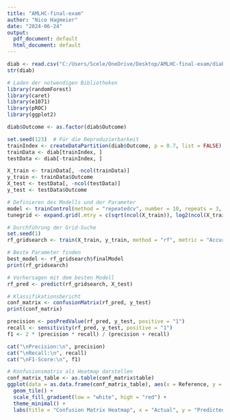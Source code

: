 ---
title: "AMLHC-final-exam"
author: "Nico Hagmeier"
date: "2024-06-24"
output:
  pdf_document: default
  html_document: default
---


```{r}
diab <- read.csv("C:/Users/Scele/OneDrive/Desktop/AMLHC-final-exam/diabetes.csv", header = TRUE) 
str(diab)
```


```{r}
# Laden der notwendigen Bibliotheken
library(randomForest)
library(caret)
library(e1071)
library(pROC)
library(ggplot2)
```
```{r}
diab$Outcome <- as.factor(diab$Outcome)

```

```{r}
set.seed(123)  # Für die Reproduzierbarkeit 
trainIndex <- createDataPartition(diab$Outcome, p = 0.7, list = FALSE)
trainData <- diab[trainIndex, ]
testData <- diab[-trainIndex, ]

X_train <- trainData[, -ncol(trainData)]
y_train <- trainData$Outcome
X_test <- testData[, -ncol(testData)]
y_test <- testData$Outcome

```


```{r}
# Definieren des Modells und der Parameter
model <- trainControl(method = "repeatedcv", number = 10, repeats = 3, search = "grid")
tunegrid <- expand.grid(.mtry = c(sqrt(ncol(X_train)), log2(ncol(X_train))))
```
```{r}
# Durchführung der Grid-Suche
set.seed(1)
rf_gridsearch <- train(X_train, y_train, method = "rf", metric = "Accuracy", tuneGrid = tunegrid, trControl = model, ntree = 1800)

# Beste Parameter finden
best_model <- rf_gridsearch$finalModel
print(rf_gridsearch)

```
```{r}
# Vorhersagen mit dem besten Modell
rf_pred <- predict(rf_gridsearch, X_test)
```
```{r}
# Klassifikationsbericht 
conf_matrix <- confusionMatrix(rf_pred, y_test)
print(conf_matrix)

precision <- posPredValue(rf_pred, y_test, positive = "1")
recall <- sensitivity(rf_pred, y_test, positive = "1")
f1 <- 2 * (precision * recall) / (precision + recall)

cat("\nPrecision:\n", precision)
cat("\nRecall:\n", recall)
cat("\nF1-Score:\n", f1)

```

```{r}
# Konfusionsmatrix als Heatmap darstellen
conf_matrix_table <- as.table(conf_matrix$table)
ggplot(data = as.data.frame(conf_matrix_table), aes(x = Reference, y = Prediction, fill = Freq)) +
  geom_tile() +
  scale_fill_gradient(low = "white", high = "red") +
  theme_minimal() +
  labs(title = "Confusion Matrix Heatmap", x = "Actual", y = "Predicted")
```



